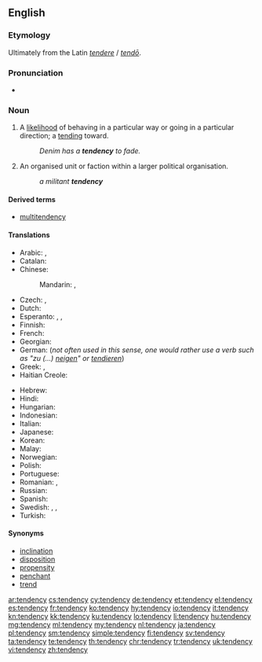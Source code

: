 ==English==

===Etymology===
Ultimately from the Latin ''[[tendere]]'' / ''[[tendo#Latin|tendō]]''.

===Pronunciation===
* {{audio|en-us-tendency.ogg|Audio (US)|lang=en}}

===Noun===
{{en-noun|tendencies}}

# A [[likelihood]] of behaving in a particular way or going in a particular direction; a [[tending]] toward.
#: ''Denim has a '''tendency''' to fade.''
# {{cx|politics|lang=en}} An organised unit or faction within a larger political organisation.
#: ''a militant '''tendency'''''

====Derived terms====
* [[multitendency]]

====Translations====
{{trans-top|likelihood of behaving in a particular way}}
* Arabic: {{t|ar|ميل|m|tr=mayl}}, {{t|ar|نزعة|f|tr=názaʿa}}
* Catalan: {{t|ca|tendència|f}}
* Chinese:
*: Mandarin: {{t|cmn|趨勢|sc=Hani}}, {{t+|cmn|趋势|tr=qūshì|sc=Hani}}
* Czech: {{t|cs|sklon|m}}, {{t|cs|tendence|f}}
* Dutch: {{t+|nl|neiging|f}}
* Esperanto: {{t|eo|emo}}, {{t|eo|inklino}}, {{t|eo|tendenco}}
* Finnish: {{t+|fi|taipumus}}
* French: {{t+|fr|tendance|f}}
* Georgian: {{t|ka|ტენდენცია|sc=Geor}}
* German: {{t+|de|Tendenz|f}} (''not often used in this sense, one would rather use a verb such as "zu (...) [[neigen]]" or [[tendieren]]'')
* Greek: {{t+|el|τάση|f|tr=tási|sc=Grek}}, {{t+|el|ροπή|f|tr=ropí|sc=Grek}}
* Haitian Creole: {{t|ht|tandans}}
{{trans-mid}}
* Hebrew: {{t|he|נטייה|f|tr=n'tiyá}}
* Hindi: {{t|hi|प्रवृत्ति|tr=pravr̥tti}}
* Hungarian: {{t+|hu|irány}}
* Indonesian: {{t+|id|kecenderungan}}
* Italian: {{t+|it|tendenza|f}}
* Japanese: {{t+|ja|傾向|tr=けいこう, keikō}}
* Korean: {{t+|ko|경향|sc=Hang}}
* Malay: {{t|ms|kecenderungan}}
* Norwegian: {{t+|no|tendens|m}}
* Polish: {{t+|pl|tendencja|f}}
* Portuguese: {{t+|pt|tendência|f}}
* Romanian: {{t+|ro|tendință|f}}, {{t+|ro|înclinație|f}}
* Russian: {{t+|ru|тенденция|f|tr=tɛndɛ́ncija}}
* Spanish: {{t+|es|tendencia|f}}
* Swedish: {{t+|sv|tendens}}, {{t+|sv|trend}}, {{t+|sv|benägenhet}}
* Turkish: {{t+|tr|eğilim}}
{{trans-bottom}}

====Synonyms====
* [[inclination]]
* [[disposition]]
* [[propensity]]
* [[penchant]]
* [[trend]]

[[ar:tendency]]
[[cs:tendency]]
[[cy:tendency]]
[[de:tendency]]
[[et:tendency]]
[[el:tendency]]
[[es:tendency]]
[[fr:tendency]]
[[ko:tendency]]
[[hy:tendency]]
[[io:tendency]]
[[it:tendency]]
[[kn:tendency]]
[[kk:tendency]]
[[ku:tendency]]
[[lo:tendency]]
[[li:tendency]]
[[hu:tendency]]
[[mg:tendency]]
[[ml:tendency]]
[[my:tendency]]
[[nl:tendency]]
[[ja:tendency]]
[[pl:tendency]]
[[sm:tendency]]
[[simple:tendency]]
[[fi:tendency]]
[[sv:tendency]]
[[ta:tendency]]
[[te:tendency]]
[[th:tendency]]
[[chr:tendency]]
[[tr:tendency]]
[[uk:tendency]]
[[vi:tendency]]
[[zh:tendency]]